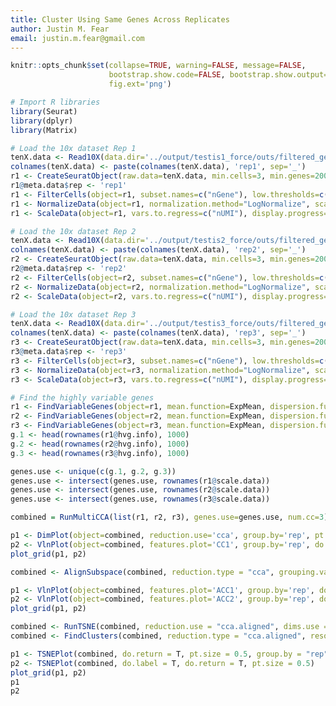 ```yaml
---
title: Cluster Using Same Genes Across Replicates
author: Justin M. Fear
email: justin.m.fear@gmail.com
---
```


```r
knitr::opts_chunk$set(collapse=TRUE, warning=FALSE, message=FALSE,
                      bootstrap.show.code=FALSE, bootstrap.show.output=FALSE,
                      fig.ext='png')
```

```r
# Import R libraries
library(Seurat)
library(dplyr)
library(Matrix)
```

```r
# Load the 10x dataset Rep 1
tenX.data <- Read10X(data.dir='../output/testis1_force/outs/filtered_gene_bc_matrices/dm6.16')
colnames(tenX.data) <- paste(colnames(tenX.data), 'rep1', sep='_')
r1 <- CreateSeuratObject(raw.data=tenX.data, min.cells=3, min.genes=200, project='GroupCluster')
r1@meta.data$rep <- 'rep1'
r1 <- FilterCells(object=r1, subset.names=c("nGene"), low.thresholds=c(200), high.thresholds=c(6000))
r1 <- NormalizeData(object=r1, normalization.method="LogNormalize", scale.factor=1e4)
r1 <- ScaleData(object=r1, vars.to.regress=c("nUMI"), display.progress=FALSE)
```

```r
# Load the 10x dataset Rep 2
tenX.data <- Read10X(data.dir='../output/testis2_force/outs/filtered_gene_bc_matrices/dm6.16')
colnames(tenX.data) <- paste(colnames(tenX.data), 'rep2', sep='_')
r2 <- CreateSeuratObject(raw.data=tenX.data, min.cells=3, min.genes=200, project='GroupCluster')
r2@meta.data$rep <- 'rep2'
r2 <- FilterCells(object=r2, subset.names=c("nGene"), low.thresholds=c(200), high.thresholds=c(6000))
r2 <- NormalizeData(object=r2, normalization.method="LogNormalize", scale.factor=1e4)
r2 <- ScaleData(object=r2, vars.to.regress=c("nUMI"), display.progress=FALSE)
```

```r
# Load the 10x dataset Rep 3
tenX.data <- Read10X(data.dir='../output/testis3_force/outs/filtered_gene_bc_matrices/dm6.16')
colnames(tenX.data) <- paste(colnames(tenX.data), 'rep3', sep='_')
r3 <- CreateSeuratObject(raw.data=tenX.data, min.cells=3, min.genes=200, project='GroupCluster')
r3@meta.data$rep <- 'rep3'
r3 <- FilterCells(object=r3, subset.names=c("nGene"), low.thresholds=c(200), high.thresholds=c(6000))
r3 <- NormalizeData(object=r3, normalization.method="LogNormalize", scale.factor=1e4)
r3 <- ScaleData(object=r3, vars.to.regress=c("nUMI"), display.progress=FALSE)
```

```r
# Find the highly variable genes
r1 <- FindVariableGenes(object=r1, mean.function=ExpMean, dispersion.function=LogVMR, do.plot=FALSE, x.low.cutoff=0.01, x.high.cutoff=3, y.cutoff=0.5, y.high.cutoff=Inf)
r2 <- FindVariableGenes(object=r2, mean.function=ExpMean, dispersion.function=LogVMR, do.plot=FALSE, x.low.cutoff=0.01, x.high.cutoff=3, y.cutoff=0.5, y.high.cutoff=Inf)
r3 <- FindVariableGenes(object=r3, mean.function=ExpMean, dispersion.function=LogVMR, do.plot=FALSE, x.low.cutoff=0.01, x.high.cutoff=3, y.cutoff=0.5, y.high.cutoff=Inf)
g.1 <- head(rownames(r1@hvg.info), 1000)
g.2 <- head(rownames(r2@hvg.info), 1000)
g.3 <- head(rownames(r3@hvg.info), 1000)

genes.use <- unique(c(g.1, g.2, g.3))
genes.use <- intersect(genes.use, rownames(r1@scale.data))
genes.use <- intersect(genes.use, rownames(r2@scale.data))
genes.use <- intersect(genes.use, rownames(r3@scale.data))
```

```r
combined = RunMultiCCA(list(r1, r2, r3), genes.use=genes.use, num.cc=3)
```

```r
p1 <- DimPlot(object=combined, reduction.use='cca', group.by='rep', pt.size=0.5, do.return=TRUE)
p2 <- VlnPlot(object=combined, features.plot='CC1', group.by='rep', do.return=TRUE)
plot_grid(p1, p2)
```


```r
combined <- AlignSubspace(combined, reduction.type = "cca", grouping.var = "rep", dims.align = 1:3)
```

```r
p1 <- VlnPlot(object=combined, features.plot='ACC1', group.by='rep', do.return=TRUE)
p2 <- VlnPlot(object=combined, features.plot='ACC2', group.by='rep', do.return=TRUE)
plot_grid(p1, p2)
```


```r
combined <- RunTSNE(combined, reduction.use = "cca.aligned", dims.use = 1:3, do.fast = T)
combined <- FindClusters(combined, reduction.type = "cca.aligned", resolution = 0.6, dims.use = 1:3)
```

```r
p1 <- TSNEPlot(combined, do.return = T, pt.size = 0.5, group.by = "rep")
p2 <- TSNEPlot(combined, do.label = T, do.return = T, pt.size = 0.5)
plot_grid(p1, p2)
p1
p2
```
